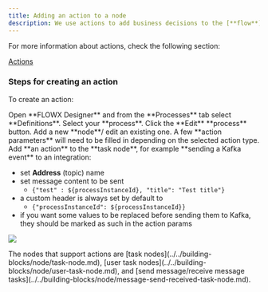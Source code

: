 ```yaml
---
title: Adding an action to a node
description: We use actions to add business decisions to the [**flow**](../../terms/flowx-process) or link the process to custom integrations and [**plugins**](../../terms/flowx-plugins).
---
```


For more information about actions, check the following section:

[Actions](../../building-blocks/actions)

### Steps for creating an action

To create an action:

<Steps>
<Step>
Open **FLOWX Designer** and from the **Processes** tab select **Definitions**.
</Step>
<Step>
Select your **process**.
</Step>
<Step>
Click the **Edit** **process** button.
</Step>
<Step>
Add a new **node**/ edit an existing one.
</Step>
<Step>
A few **action parameters** will need to be filled in depending on the selected action type.
</Step>
<Step>
Add **an action** to the **task node**, for example **sending a Kafka event** to an integration:
</Step>
</Steps>


* set **Address** (topic) name
* set message content to be sent
  * `{"test" : ${processInstanceId}, "title": "Test title"}`
* a custom header is always set by default to
  * `{"processInstanceId": ${processInstanceId}}`
* if you want some values to be replaced before sending them to Kafka, they should be marked as such in the action params

![](https://s3.eu-west-1.amazonaws.com/docx.flowx.ai/flowx-designer/process_flowx_adding_an_action.gif)

<Info>
The nodes that support actions are [task nodes](../../building-blocks/node/task-node.md), [user task nodes](../../building-blocks/node/user-task-node.md), and [send message/receive message tasks](../../building-blocks/node/message-send-received-task-node.md).
</Info>

